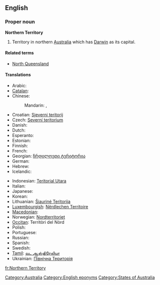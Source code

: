 {{wikipedia}}
==English==

===Proper noun===
'''Northern Territory'''

# Territory in northern [[Australia]] which has [[Darwin]] as its capital.

====Related terms====
* [[North Queensland]]

====Translations====
{{trans-top|Territory in northern Australia}}
* Arabic: {{t|ar|مقاطعة شمالية|f|tr=muqaaTa3 shamalíyya|sc=Arab}}
* [[Catalan]]: {{t|ca|Territori del Nord}}
* Chinese:
*: Mandarin: {{t|cmn|北領地|sc=Hani|xs=Mandarin}},  {{t|cmn|北领地|tr=Běi-Lǐngdì|sc=Hani|xs=Mandarin}}
* Croatian: [[Sjeverni teritorij]]
* Czech: [[Severní teritorium]]
* Danish: {{t|da|Northern Territory}}
* Dutch: {{t+|nl|Noordelijk Territorium}}
* Esperanto: {{t|eo|Norda Teritorio}}
* Estonian: {{t|et|Põhjaterritoorium}}
* Finnish: {{t-|fi|Pohjoisterritorio}}
* French: {{t|fr|Territoire-du-Nord|m}}
* Georgian: [[ჩრდილოეთი ტერიტორია]]
* German: {{t|de|Northern Territory}}
* Hebrew: {{t|he|הטריטוריה הצפונית|sc=Hebr}}
* Icelandic: {{t|is|Norður-svæðið}}
{{trans-mid}}
* Indonesian: [[Teritorial Utara]]
* Italian: {{t|it|Territorio del Nord}}
* Japanese: {{t|ja|ノーザンテリトリー|tr=Nōzan-Teritorī|sc=Jpan}}
* Korean: {{t|ko|노던 준주|sc=Kore}}
* Lithuanian: [[Šiaurinė Teritorija]]
* [[Luxembourgish]]: [[Nërdlechen Territoire]]
* [[Macedonian]]: {{t|mk|Северна Територија|f|tr=Séverna Teritórija|sc=Cyrl|xs=Macedonian}}
* Norwegian: [[Nordterritoriet]]
* [[Occitan]]: Territòri del Nòrd
* Polish: {{t|pl|Terytorium Północne}}
* Portuguese: {{t|pt|Território do Norte}}
* Russian: {{t|ru|Северная территория|f|tr=Sévernaja territórija|sc=Cyrl}}
* Spanish: {{t|es|Territorio del Norte|m}}
* Swedish: {{t|sv|Northern Territory}}
* [[Tamil]]: [[வட ஆஸ்திரேலியா]]
* Ukrainian: [[Північна Територія]]
{{trans-bottom}}

[[Category:Australia]]
[[Category:English eponyms]]
[[Category:States of Australia]]

[[fr:Northern Territory]]